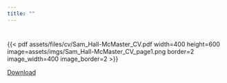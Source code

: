 ```yaml
---
title: ""
---
```


#
{{< pdf assets/files/cv/Sam_Hall-McMaster_CV.pdf width=400 height=600 image=assets/imgs/Sam_Hall-McMaster_CV_page1.png border=2 image_width=400 image_border=2 >}}

[Download](assets/files/cv/Sam_Hall-McMaster_CV.pdf)